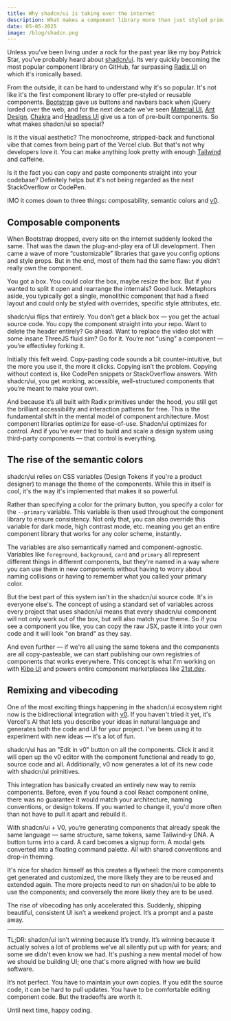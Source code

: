 ```yaml
---
title: Why shadcn/ui is taking over the internet
description: What makes a component library more than just styled primitives.
date: 05-05-2025
image: /blog/shadcn.png
---
```


Unless you've been living under a rock for the past year like my boy Patrick Star, you've probably heard about [shadcn/ui](https://ui.shadcn.com/). Its very quickly becoming the most popular component library on GitHub, far surpassing [Radix UI](https://www.radix-ui.com/) on which it's ironically based.

From the outside, it can be hard to understand why it's so popular. It's not like it's the first component library to offer pre-styled or reusable components. [Bootstrap](https://getbootstrap.com/) gave us buttons and navbars back when jQuery lorded over the web; and for the next decade we've seen [Material UI](https://mui.com/material-ui/), [Ant Design](https://ant.design/), [Chakra](https://chakra-ui.com/) and [Headless UI](https://headlessui.com/) give us a ton of pre-built components. So what makes shadcn/ui so special?

Is it the visual aesthetic? The monochrome, stripped-back and functional vibe that comes from being part of the Vercel club. But that's not why developers love it. You can make anything look pretty with enough [Tailwind](https://tailwindcss.com/) and caffeine.

Is it the fact you can copy and paste components straight into your codebase? Definitely helps but it's not being regarded as the next StackOverflow or CodePen.

IMO it comes down to three things: composability, semantic colors and [v0](https://v0.dev/).

## Composable components

When Bootstrap dropped, every site on the internet suddenly looked the same. That was the dawn the plug-and-play era of UI development. Then came a wave of more “customizable” libraries that gave you config options and style props. But in the end, most of them had the same flaw: you didn’t really own the component.

You got a box. You could color the box, maybe resize the box. But if you wanted to split it open and rearrange the internals? Good luck. Metaphors aside, you typically got a single, monolithic component that had a fixed layout and could only be styled with overrides, specific style attributes, etc.

shadcn/ui flips that entirely. You don’t get a black box — you get the actual source code. You copy the component straight into your repo. Want to delete the header entirely? Go ahead. Want to replace the video slot with some insane ThreeJS fluid sim? Go for it. You’re not “using” a component — you’re effectivley forking it.

Initially this felt weird. Copy-pasting code sounds a bit counter-intuitive, but the more you use it, the more it clicks. Copying isn’t the problem. Copying without context is, like CodePen snippets or StackOverflow answers. With shadcn/ui, you get working, accessible, well-structured components that you’re meant to make your own.

And because it’s all built with Radix primitives under the hood, you still get the brilliant accessibility and interaction patterns for free. This is the fundamental shift in the mental model of component architecture. Most component libraries optimize for ease-of-use. Shadcn/ui optimizes for control. And if you’ve ever tried to build and scale a design system using third-party components — that control is everything.

## The rise of the semantic colors

shadcn/ui relies on CSS variables (Design Tokens if you're a product designer) to manage the theme of the components. While this in itself is cool, it's the way it's implemented that makes it so powerful.

Rather than specifying a color for the primary button, you specify a color for the `--primary` variable. This variable is then used throughout the component library to ensure consistency. Not only that, you can also override this variable for dark mode, high contrast mode, etc. meaning you get an entire component library that works for any color scheme, instantly.

The variables are also semantically named and component-agnostic. Variables like `foreground`, `background`, `card` and `primary` all represent different things in different components, but they're named in a way where you can use them in new components without having to worry about naming collisions or having to remember what you called your primary color.

But the best part of this system isn't in the shadcn/ui source code. It's in everyone else's. The concept of using a standard set of variables across every project that uses shadcn/ui means that every shadcn/ui component will not only work out of the box, but will also match your theme. So if you see a component you like, you can copy the raw JSX, paste it into your own code and it will look "on brand" as they say.

And even further — if we're all using the same tokens and the components are all copy-pasteable, we can start publishing our own registries of components that works everywhere. This concept is what I'm working on with [Kibo UI](https://www.kibo-ui.com/) and powers entire component marketplaces like [21st.dev](https://21st.dev).

## Remixing and vibecoding

One of the most exciting things happening in the shadcn/ui ecosystem right now is the bidirectional integration with [v0](https://v0.dev/). If you haven't tried it yet, it's Vercel's AI that lets you describe your ideas in natural language and generates both the code and UI for your project. I've been using it to experiment with new ideas — it's a lot of fun.

shadcn/ui has an "Edit in v0" button on all the components. Click it and it will open up the v0 editor with the component functional and ready to go, source code and all. Additionally, v0 now generates a lot of its new code with shadcn/ui primitives.

This integration has basically created an entirely new way to remix components. Before, even if you found a cool React component online, there was no guarantee it would match your architecture, naming conventions, or design tokens. If you wanted to change it, you'd more often than not have to pull it apart and rebuild it.

With shadcn/ui + V0, you’re generating components that already speak the same language — same structure, same tokens, same Tailwind-y DNA. A button turns into a card. A card becomes a signup form. A modal gets converted into a floating command palette. All with shared conventions and drop-in theming.

It's nice for shadcn himself as this creates a flywheel: the more components get generated and customized, the more likely they are to be reused and extended again. The more projects need to run on shadcn/ui to be able to use the components; and conversely the more likely they are to be used.

The rise of vibecoding has only accelerated this. Suddenly, shipping beautiful, consistent UI isn’t a weekend project. It’s a prompt and a paste away.

---

TL;DR: shadcn/ui isn’t winning because it’s trendy. It’s winning because it actually solves a lot of problems we’ve all silently put up with for years; and some we didn't even know we had. It's pushing a new mental model of how we should be building UI; one that's more aligned with how we build software.

It’s not perfect. You have to maintain your own copies. If you edit the source code, it can be hard to pull updates. You have to be comfortable editing component code. But the tradeoffs are worth it.

Until next time, happy coding.